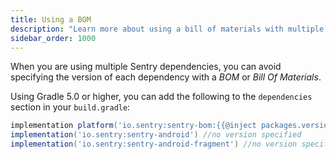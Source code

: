 ```yaml
---
title: Using a BOM
description: "Learn more about using a bill of materials with multiple Sentry dependencies."
sidebar_order: 1000
---
```


When you are using multiple Sentry dependencies, you can avoid specifying the version of each dependency with a _BOM_ or _Bill Of Materials_.

Using Gradle 5.0 or higher, you can add the following to the `dependencies` section in your `build.gradle`:

```groovy {filename:build.gradle}
implementation platform('io.sentry:sentry-bom:{{@inject packages.version('sentry.java.bom', '5.1.0') }}') //import bom
implementation('io.sentry:sentry-android') //no version specified
implementation('io.sentry:sentry-android-fragment') //no version specified
```
